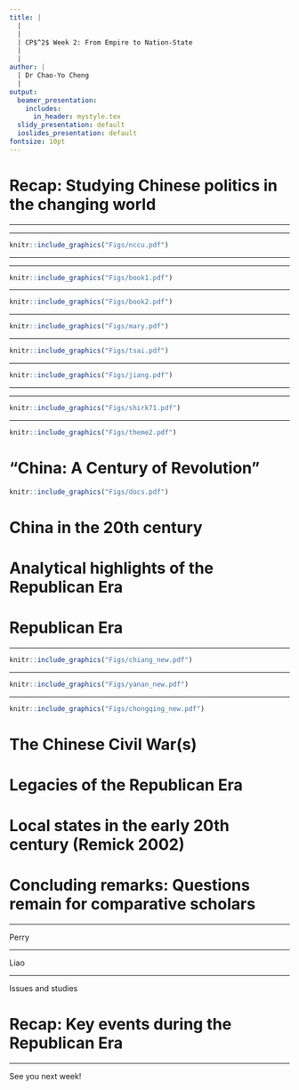 ```yaml
---
title: |
  | 
  |
  | CP$^2$ Week 2: From Empire to Nation-State
  |
  |
author: |
  | Dr Chao-Yo Cheng
  |
output:
  beamer_presentation:
    includes:
      in_header: mystyle.tex
  slidy_presentation: default
  ioslides_presentation: default
fontsize: 10pt
---
```


# Recap: Studying Chinese politics in the changing world

\begin{itemize}
  \item From intelligence services to academic research
  \vspace{0.5cm}
  \item From area studies to comparative politics
  \vspace{0.5cm}
  \item From qualitative description to data-intensive inference
\end{itemize}

---

\begin{itemize}
  \item From intelligence services to new geopolitcal tension
  \vspace{0.1cm}
  \begin{itemize}
    \item China studies $\neq$ Sinology; emerging as a subject area after the WWII and gain its prominence during the Cold War
    \item "Echo chambers" in the making -- the changing geopolitical landscape in the past decade may drag China scholars in different countries to focus on different agenda
  \end{itemize}
  \vspace{0.3cm}
  \item From area studies to comparative politics
  \vspace{0.3cm}
  \item From qualitative description to data-intensive inference
\end{itemize}

---

```r
knitr::include_graphics("Figs/nccu.pdf")
```
\vspace{0.3cm}
\begin{center}
\small
Institute of International Relations, National Chengchi University (Taipei)
\end{center}

---

\begin{itemize}
  \item From intelligence services to academic research
  \vspace{0.3cm}
  \item From area studies to comparative politics
  \vspace{0.1cm}
  \begin{itemize}
    \item Earlier generations of China scholars treat China as a distinct subfield within political science
    \item Later on, China scholars begin to borrow or "stretch" concepts and ideas from other subfields to study Chinese politics (Shambaugh 2023)
    \item Starting from the late 2000s, China scholars are about to generate new theoretical insights to general political science (Tsai 2017)
  \end{itemize}
  \vspace{0.3cm}
  \item From qualitative description to data-intensive inference
\end{itemize}

---

```r
knitr::include_graphics("Figs/book1.pdf")
```

---

```r
knitr::include_graphics("Figs/book2.pdf")
```

---

```r
knitr::include_graphics("Figs/mary.pdf")
```

---

```r
knitr::include_graphics("Figs/tsai.pdf")
```

---

```r
knitr::include_graphics("Figs/jiang.pdf")
```

---

\begin{itemize}
  \item From intelligence services to academic research
  \vspace{0.3cm}
  \item From area studies to comparative politics
  \vspace{0.3cm}
  \item From qualitative description to data-intensive inference
  \vspace{0.1cm}
  \begin{itemize}
    \item Before the diplomatic reconciliation between PRC and USA (1971-1978), scholars have to rely on limited, parrial and often biased qualitative evidence (archives and interviews)
    \item After Reform and Opening, in the 1980s more engaging field research is likely (ethnography and case studies)
    \item The mid-1990s saw the quantitative turn of China studies (surveys, econometric analysis of admin data and computational)
  \end{itemize}
\end{itemize}

---

```r
knitr::include_graphics("Figs/shirk71.pdf")
```
\vspace{0.1cm}
\begin{center}
\scriptsize
\small
Susan Shirk (UCSD) with Zhou Enlai in July 1971, on a visit to China with "the Committee of Concerned Asian Scholars"
\end{center}

---


\begin{center}
\textbf{Week 2: Empire to Nation-State}
\end{center}
\vspace{0.3cm}
```r
knitr::include_graphics("Figs/theme2.pdf")
```
\begin{center}
\footnotesize
\url{https://storystudio.tw/article/gushi/the-forbidden-garden}
\end{center}

# "China: A Century of Revolution"

```r
knitr::include_graphics("Figs/docs.pdf")
```

# China in the 20th century

\begin{itemize}
  \item Republican China (1911-1949)
  \vspace{0.2cm}
  \begin{itemize}
    \item 1911-1928: Beiyang Government (北洋政府)
    \item 1928-1949: Nationalist/KMT Government (民国政府) 
  \end{itemize}
  \vspace{0.4cm}
  \item Communist China (1949-present)
  \vspace{0.2cm}
  \begin{itemize}
    \item 1950s: Land reform and the Great Leap Forward (大跃进)
    \item 1960s: Return of Mao Zedong and the Cultural Revolution (文化大革命)
    \item 1970s: Power transition and "Reform and Opening" (改革开放)
    \item 1980s: Experiment with market economy, intra-party split and Tiananmen
    \item 1990s: Consolidated market reform and institutionalized political succession (?)
  \end{itemize}
\end{itemize}

# Analytical highlights of the Republican Era

\begin{itemize}
  \item Key theme: The pursuit of a "modern" China
  \vspace{0.3cm}
  \begin{itemize}
    \item Political modernization: Transforming empire to (modern) nation-state
    \vspace{0.2cm}
    \item Social modernization: Filling the moral vacuum and the questions against traditional ways of living (e.g., science, democracy and vernacular language and writing)
    \vspace{0.2cm}
    \item Economic modernization: Industrial infrastructure and production (much of this has do with security concerns)
  \end{itemize}
  \vspace{0.3cm}
  \item Question: How do we define "modernity?"
\end{itemize}

# Republican Era

\begin{itemize}
  \item Beiyang period: Warlords and mass politics (urban students and intellectuals)
  \vspace{0.3cm}
  \item Nationalist period: CCP/CPC v GMD/KMT
  \vspace{0.1cm}
  \begin{itemize}
    \item GMD (KMT): Started as a revolutionary party rallying around Sun Ya-sen ("three principles of the people"); fraught with corruption and internal fragmentation
    \item CCP (CPC): Started as an urban party with the support from Comintern; relationship with GMD falling out and was forced (or struggled) to change and survive
  \end{itemize}
\end{itemize}

---

\vspace{0.3cm}
```r
knitr::include_graphics("Figs/chiang_new.pdf")
```

---

\vspace{0.3cm}
```r
knitr::include_graphics("Figs/yanan_new.pdf")
```

---

\vspace{0.3cm}
```r
knitr::include_graphics("Figs/chongqing_new.pdf")
```

# The Chinese Civil War(s)

\begin{itemize}
  \item First Chinese Civil War (1927-1936)
  \begin{itemize}
    \item As a result of the fallout of the first United Front (1924-1927) duing the North Expedition; ended by the Xi'an Incident (西安事变)
    \item Key developments for GMD: The Nationalist Government managed to \textit{de facto} unify the country but Chiang Kai-shek was under constant challenges; industrial development took off in the shadow of Japanese invasion 
    \item Key developments for For CPC: The experiment with in Ruijin, Jiangxi
  \end{itemize}
  \vspace{0.3cm}
  \item Second Chinese Civil War (1945-1949)
  \begin{itemize}
    \item As a result of the end of WWII or the Anti-Japanese War (1937-1945); ended with the CPC's military victory
    \item The GMD's defeat was the result of its separation from its political and economic base (Lieberthal 1995)
  \end{itemize}
\end{itemize}

# Legacies of the Republican Era

\begin{itemize}
  \item A divided "China:" CPC and GMD managed to control the Mainland China and Taiwan, respectively
  \vspace{0.6cm}
  \item CPC's revolutionary success against all odds
  \vspace{0.1cm}
  \begin{itemize}
    \item Grassroots mobilization and campaigns in the countryside
    \item Revolutionary armed forces
    \item Shared challenging experiences and collective memories
    \item Rise of Mao and the distance from the Soviet Union
    \item ...?
  \end{itemize}
\end{itemize}

# Local states in the early 20th century (Remick 2002)

\begin{itemize}
  \item Key idea(s): The behavior and capacity of local states vary significantly in China, as these two are shaped by central policy and local social contexts (history, limitations and ideology)
  \vspace{0.3cm}
  \item Some questions to consider:
  \vspace{0.1cm}
  \begin{itemize}
    \item What is a state and state "capacity?" How did Remick define it? Why is state-building an important question? Why did she and many scholars choose to focus on taxation and public finance?
    \item Why do we need to look central and local state-building as two distinctive and yet interrelated processes?
    \item She mentioned a couple of countries to put her argument in a comparative perspective. Why? Does it make sense to you? Any other cases you can think of?
  \end{itemize}
\end{itemize}

# Concluding remarks: Questions remain for comparative scholars

\begin{itemize}
  \item Revolutions: Causes, results and implications
  \vspace{0.3cm}
  \item Communist/Socialist revolutions and their influence
  \vspace{0.3cm}
  \item Political elites and leadership "style"
  \vspace{0.3cm}
  \item What else?
  \vspace{0.3cm}
  \item Why it is hard to study the early 20th century China: Taiwan, Hong Kong and Beijing
\end{itemize}

---

Perry

---

Liao

---

Issues and studies

# Recap: Key events during the Republican Era 

\begin{itemize}
  \item Beiyang period
  \vspace{0.1cm}
  \begin{itemize}
    \item 1919: May-Fourth Movement (五四运动)
    \item 1926-1928: North Expedition (北伐)
  \end{itemize}
  \vspace{0.3cm}
  \item Republican period
  \begin{itemize}
    \item 1927-1936: 1st CCP-GMD Civil War (一次国共内战)
    \item 1934-1935: Long March (长征) and Zunyi Conference (遵义会议)
    \item 1937-1945: Anti-Japanese War (抗日战争)
    \item 1942-1945: Rectification Movement (整风运动)
    \item 1945-1949: 2nd CCP-GMD Civil War (二次国共内战)
  \end{itemize}
\end{itemize}

---

\vspace{1cm}
See you next week!
